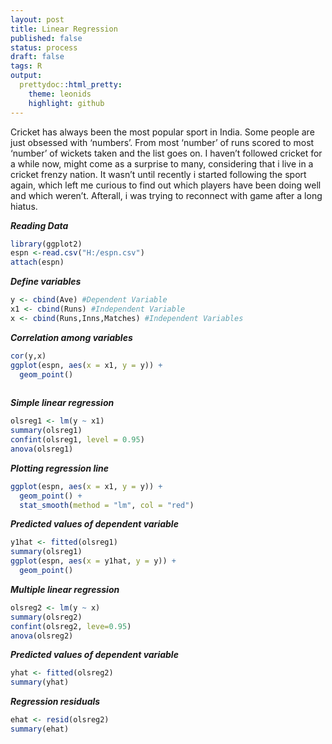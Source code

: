 ```yaml
---
layout: post
title: Linear Regression
published: false
status: process
draft: false
tags: R 
output:
  prettydoc::html_pretty:
    theme: leonids
    highlight: github
---
```


Cricket has always been the most popular sport in India. Some people are just obsessed with ‘numbers’. From most ‘number’ of runs scored to most ‘number’ of wickets taken and the list goes on. I haven’t followed cricket for a while now, might come as a surprise to many, considering that i live in a cricket frenzy nation. It wasn’t until recently i started following the sport again, which left me curious to find out which players have been doing well and which weren’t. Afterall, i was trying to reconnect with game after a long hiatus.

***Reading Data***
```r
library(ggplot2)
espn <-read.csv("H:/espn.csv")
attach(espn)
```

***Define variables***
```r
y <- cbind(Ave) #Dependent Variable
x1 <- cbind(Runs) #Independent Variable
x <- cbind(Runs,Inns,Matches) #Independent Variables

```

***Correlation among variables***
```r
cor(y,x)
ggplot(espn, aes(x = x1, y = y)) + 
  geom_point() 
  
```

***Simple linear regression***
```r
olsreg1 <- lm(y ~ x1)
summary(olsreg1)
confint(olsreg1, level = 0.95)
anova(olsreg1)

```

***Plotting regression line*** 
```r

ggplot(espn, aes(x = x1, y = y)) + 
  geom_point() +
  stat_smooth(method = "lm", col = "red")


```

***Predicted values of dependent variable***
```r

y1hat <- fitted(olsreg1)
summary(olsreg1)
ggplot(espn, aes(x = y1hat, y = y)) + 
  geom_point() 

```

***Multiple linear regression***
```r
olsreg2 <- lm(y ~ x)
summary(olsreg2)
confint(olsreg2, leve=0.95)
anova(olsreg2)
```

***Predicted values of dependent variable***
```r
yhat <- fitted(olsreg2)
summary(yhat)
```

***Regression residuals***
```r
ehat <- resid(olsreg2)
summary(ehat)
```

